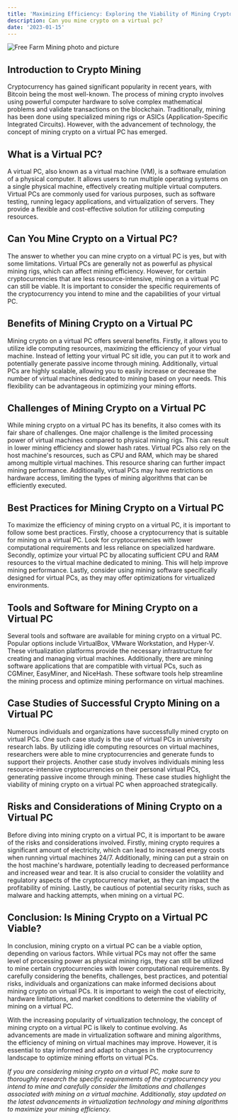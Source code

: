 ```yaml
---
title: 'Maximizing Efficiency: Exploring the Viability of Mining Crypto on a Virtual PC'
description: Can you mine crypto on a virtual pc?
date: '2023-01-15'
---
```


![Free Farm Mining photo and picture](https://cdn.pixabay.com/photo/2017/10/14/22/20/farm-2852025_1280.jpg)

## Introduction to Crypto Mining

Cryptocurrency has gained significant popularity in recent years, with Bitcoin being the most well-known. The process of mining crypto involves using powerful computer hardware to solve complex mathematical problems and validate transactions on the blockchain. Traditionally, mining has been done using specialized mining rigs or ASICs (Application-Specific Integrated Circuits). However, with the advancement of technology, the concept of mining crypto on a virtual PC has emerged.

## What is a Virtual PC?

A virtual PC, also known as a virtual machine (VM), is a software emulation of a physical computer. It allows users to run multiple operating systems on a single physical machine, effectively creating multiple virtual computers. Virtual PCs are commonly used for various purposes, such as software testing, running legacy applications, and virtualization of servers. They provide a flexible and cost-effective solution for utilizing computing resources.

## Can You Mine Crypto on a Virtual PC?

The answer to whether you can mine crypto on a virtual PC is yes, but with some limitations. Virtual PCs are generally not as powerful as physical mining rigs, which can affect mining efficiency. However, for certain cryptocurrencies that are less resource-intensive, mining on a virtual PC can still be viable. It is important to consider the specific requirements of the cryptocurrency you intend to mine and the capabilities of your virtual PC.

## Benefits of Mining Crypto on a Virtual PC

Mining crypto on a virtual PC offers several benefits. Firstly, it allows you to utilize idle computing resources, maximizing the efficiency of your virtual machine. Instead of letting your virtual PC sit idle, you can put it to work and potentially generate passive income through mining. Additionally, virtual PCs are highly scalable, allowing you to easily increase or decrease the number of virtual machines dedicated to mining based on your needs. This flexibility can be advantageous in optimizing your mining efforts.

## Challenges of Mining Crypto on a Virtual PC

While mining crypto on a virtual PC has its benefits, it also comes with its fair share of challenges. One major challenge is the limited processing power of virtual machines compared to physical mining rigs. This can result in lower mining efficiency and slower hash rates. Virtual PCs also rely on the host machine's resources, such as CPU and RAM, which may be shared among multiple virtual machines. This resource sharing can further impact mining performance. Additionally, virtual PCs may have restrictions on hardware access, limiting the types of mining algorithms that can be efficiently executed.

## Best Practices for Mining Crypto on a Virtual PC

To maximize the efficiency of mining crypto on a virtual PC, it is important to follow some best practices. Firstly, choose a cryptocurrency that is suitable for mining on a virtual PC. Look for cryptocurrencies with lower computational requirements and less reliance on specialized hardware. Secondly, optimize your virtual PC by allocating sufficient CPU and RAM resources to the virtual machine dedicated to mining. This will help improve mining performance. Lastly, consider using mining software specifically designed for virtual PCs, as they may offer optimizations for virtualized environments.

## Tools and Software for Mining Crypto on a Virtual PC

Several tools and software are available for mining crypto on a virtual PC. Popular options include VirtualBox, VMware Workstation, and Hyper-V. These virtualization platforms provide the necessary infrastructure for creating and managing virtual machines. Additionally, there are mining software applications that are compatible with virtual PCs, such as CGMiner, EasyMiner, and NiceHash. These software tools help streamline the mining process and optimize mining performance on virtual machines.

## Case Studies of Successful Crypto Mining on a Virtual PC

Numerous individuals and organizations have successfully mined crypto on virtual PCs. One such case study is the use of virtual PCs in university research labs. By utilizing idle computing resources on virtual machines, researchers were able to mine cryptocurrencies and generate funds to support their projects. Another case study involves individuals mining less resource-intensive cryptocurrencies on their personal virtual PCs, generating passive income through mining. These case studies highlight the viability of mining crypto on a virtual PC when approached strategically.

## Risks and Considerations of Mining Crypto on a Virtual PC

Before diving into mining crypto on a virtual PC, it is important to be aware of the risks and considerations involved. Firstly, mining crypto requires a significant amount of electricity, which can lead to increased energy costs when running virtual machines 24/7. Additionally, mining can put a strain on the host machine's hardware, potentially leading to decreased performance and increased wear and tear. It is also crucial to consider the volatility and regulatory aspects of the cryptocurrency market, as they can impact the profitability of mining. Lastly, be cautious of potential security risks, such as malware and hacking attempts, when mining on a virtual PC.

## Conclusion: Is Mining Crypto on a Virtual PC Viable?

In conclusion, mining crypto on a virtual PC can be a viable option, depending on various factors. While virtual PCs may not offer the same level of processing power as physical mining rigs, they can still be utilized to mine certain cryptocurrencies with lower computational requirements. By carefully considering the benefits, challenges, best practices, and potential risks, individuals and organizations can make informed decisions about mining crypto on virtual PCs. It is important to weigh the cost of electricity, hardware limitations, and market conditions to determine the viability of mining on a virtual PC.

With the increasing popularity of virtualization technology, the concept of mining crypto on a virtual PC is likely to continue evolving. As advancements are made in virtualization software and mining algorithms, the efficiency of mining on virtual machines may improve. However, it is essential to stay informed and adapt to changes in the cryptocurrency landscape to optimize mining efforts on virtual PCs.

_If you are considering mining crypto on a virtual PC, make sure to thoroughly research the specific requirements of the cryptocurrency you intend to mine and carefully consider the limitations and challenges associated with mining on a virtual machine. Additionally, stay updated on the latest advancements in virtualization technology and mining algorithms to maximize your mining efficiency._
